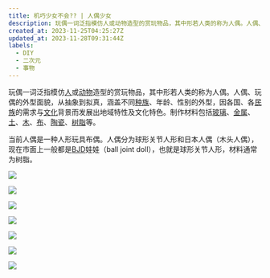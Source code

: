 ```yaml
---
title: 机巧少女不会?? | 人偶少女
description: 玩偶一词泛指模仿人或动物造型的赏玩物品，其中形若人类的称为人偶。人偶、玩偶的外型面貌，从抽象到拟真，涵盖不同种族、年龄、性别的外型，因各国、各民族的需求与文化背景而发展出地域特性及文化特色。制作材料包括玻璃、金属、土、木、布、陶瓷、树脂等。
created_at: 2023-11-25T04:25:27Z
updated_at: 2023-11-28T09:31:44Z
labels:
  - DIY
  - 二次元
  - 事物
---
```


玩偶一词泛指模仿[人](https://zh.wikipedia.org/wiki/%E4%BA%BA)或[动物](https://zh.wikipedia.org/wiki/%E5%8B%95%E7%89%A9)造型的赏玩物品，其中形若人类的称为人偶。人偶、玩偶的外型面貌，从抽象到拟真，涵盖不同[种族](https://zh.wikipedia.org/wiki/%E7%A8%AE%E6%97%8F)、年龄、性别的外型，因各国、各[民族](https://zh.wikipedia.org/wiki/%E6%B0%91%E6%97%8F)的需求与[文化](https://zh.wikipedia.org/wiki/%E6%96%87%E5%8C%96)背景而发展出地域特性及文化特色。制作材料包括[玻璃](https://zh.wikipedia.org/wiki/%E7%8E%BB%E7%92%83)、[金属](https://zh.wikipedia.org/wiki/%E9%87%91%E5%B1%AC)、[土](https://zh.wikipedia.org/wiki/%E5%9C%9F)、[木](https://zh.wikipedia.org/wiki/%E6%9C%A8)、[布](https://zh.wikipedia.org/wiki/%E5%B8%83)、[陶瓷](https://zh.wikipedia.org/wiki/%E9%99%B6%E7%93%B7%E5%99%A8)、[树脂](https://zh.wikipedia.org/wiki/%E6%A8%B9%E8%84%82)等。

当前人偶是一种人形玩具布偶。人偶分为球形关节人形和日本人偶（木头人偶），现在市面上一般都是[BJD](https://baike.baidu.com/item/BJD/1695558?fromModule=lemma_inlink)娃娃（ball joint doll），也就是球形关节人形，材料通常为树脂。

![](https://cdn.statically.io/gh/LycixRemix/blog@main/images/handy-dolls/1700888061145.webp)

![](https://cdn.statically.io/gh/LycixRemix/blog@main/images/handy-dolls/1700888061146.webp)

![](https://cdn.statically.io/gh/LycixRemix/blog@main/images/handy-dolls/1700888061147.webp)

![](https://cdn.statically.io/gh/LycixRemix/blog@main/images/handy-dolls/1700888061148.webp)

![](https://cdn.statically.io/gh/LycixRemix/blog@main/images/handy-dolls/1700888062941.webp)

![](https://cdn.statically.io/gh/LycixRemix/blog@main/images/handy-dolls/1700888062949.webp)

![](https://cdn.statically.io/gh/LycixRemix/blog@main/images/handy-dolls/1700888062956.webp)
